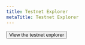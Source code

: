 ```yaml
---
title: Testnet Explorer
metaTitle: Testnet Explorer
---
```



[<Button primary>View the testnet explorer <OpenInNew /></Button>](https://explorer.cardano-testnet.iohkdev.io/en)
